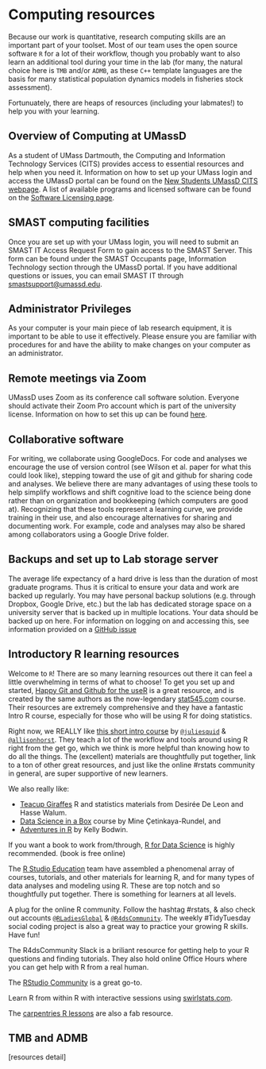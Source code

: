 
<!-- **We maintain a team Google Drive folder for team publications, presentations, photos, CVs, etc. Please make use of these so that others in the team can make fair use of our work**. -->

<!-- ## Shared team resources -->

<!-- Where to find or share resources:<br> -->
<!-- <!-- - Google Drive - **You will be given access to the shared drive during onboarding, take a look at the team Meetings folder to find team Meeting Notes for each semester (previously called the Supercharge Plan) **   -->


# Computing resources {#computing}

Because our work is quantitative, research computing skills are an important part of your toolset. Most of our team uses the open source software `R` for a lot of their workflow, though you probably want to also learn an additional tool during your time in the lab (for many, the natural choice here is `TMB` and/or `ADMB`, as these `C++` template languages are the basis for many statistical population dynamics models in fisheries stock assessment).  

Fortunuately, there are heaps of resources (including your labmates!) to help you with your learning.  


## Overview of Computing at UMassD
As a student of UMass Dartmouth, the Computing and Information Technology Services (CITS) provides access to essential resources and help when you need it. Information on how to set up your UMass login and access the UMassD portal can be found on the [New Students UMassD CITS webpage](https://www.umassd.edu/cits/newstudent/). A list of available programs and licensed software can be found on the [Software Licensing page](https://www.umassd.edu/cits/software/).

## SMAST computing facilities
Once you are set up with your UMass login, you will need to submit an SMAST IT Access Request Form to gain access to the SMAST Server. This form can be found under the SMAST Occupants page, Information Technology section through the UMassD portal. If you have additional questions or issues, you can email SMAST IT through [smastsupport@umassd.edu](mailto:smastsupport@umassd.edu). 

## Administrator Privileges
As your computer is your main piece of lab research equipment, it is important to be able to use it effectively. Please ensure you are familiar with procedures for and have the ability to make changes on your computer as an administrator.   

## Remote meetings via Zoom

UMassD uses Zoom as its conference call software solution. Everyone should activate their Zoom Pro account which is part of the university license.  Information on how to set this up can be found [here](https://instructionaldev.umassd.edu/zoom/). 

## Collaborative software

For writing, we collaborate using GoogleDocs. For code and analyses we encourage the use of version control (see Wilson et al. paper for what this could look like), stepping toward the use of git and github for sharing code and analyses. We believe there are many advantages of using these tools to help simplify workflows and shift cognitive load to the science being done rather than on organization and bookkeeping (which computers are good at). Recognizing that these tools represent a learning curve, we provide training in their use, and also encourage alternatives for sharing and documenting work. For example, code and analyses may also be shared among collaborators using a Google Drive folder.  

## Backups and set up to Lab storage server 

The average life expectancy of a hard drive is less than the duration of most graduate programs. Thus it is critical to ensure your data and work are backed up regularly. You may have personal backup solutions (e.g. through Dropbox, Google Drive, etc.) but the lab has dedicated storage space on a university server that is backed up in multiple locations. Your data should be backed up on here. For information on logging on and accessing this, 
see information provided on a [GitHub issue](https://github.com/thefaylab/lab-chat/issues/5)


## Introductory R learning resources {#learnr}

Welcome to `R`! There are so many learning resources out there it can feel a little overwhelming in terms of what to choose! To get you set up and started, [Happy Git and Github for the useR](https://happygitwithr.com/) is a great resource, and is created by the same authors as the now-legendary [stat545.com](stat545.com) course. Their resources are extremely comprehensive and they have a fantastic Intro R course, especially for those who will be using R for doing statistics.   

Right now, we REALLY like [this short intro course](https://rstudio-conf-2020.github.io/r-for-excel/) by [`@juliesquid`](https://twitter.com/juliesquid) & [`@allisonhorst`](https://twitter.com/allisonhorst). They teach a lot of the workflow and tools around using R right from the get go, which we think is more helpful than knowing how to do all the things. The (excellent) materials are thoughtfully put together, link to a ton of other great resources, and just like the online #rstats community in general, are super supportive of new learners. 

We also really like: 

* [Teacup Giraffes](https://tinystats.github.io/teacups-giraffes-and-statistics/index.html) R and statistics materials from Desirée De Leon and Hasse Walum.   
* [Data Science in a Box](https://datasciencebox.org) course by Mine Çetinkaya-Rundel, and
* [Adventures in R](https://www.adventures-in-r.com/) by Kelly Bodwin.  

If you want a book to work from/through, [R for Data Science](r4ds.had.co.nz) is highly recommended.  (book is free online)  

The [R Studio Education](https://education.rstudio.com/) team have assembled a phenomenal array of courses, tutorials, and other materials for learning R, and for many types of data analyses and modeling using R. These are top notch and so thoughtfully put together. There is something for learners at all levels.  

A plug for the online R community. Follow the hashtag #rstats, & also check out accounts [`@RLadiesGlobal`](https://twitter.com/RLadiesGlobal) & [`@R4dsCommunity`](https://twitter.com/R4dsCommunity). The weekly #TidyTuesday social coding project is also a great way to practice your growing R skills. Have fun!  

The R4dsCommunity Slack is a briliant resource for getting help to your R questions and finding tutorials. They also hold online Office Hours where you can get help with R from a real human.  

The [RStudio Community](https://community.rstudio.com/) is a great go-to.  

Learn R from within R with interactive sessions using [swirlstats.com](swirlstats.com).  

The [carpentries R lessons](https://datacarpentry.org/R-ecology-lesson/) are also a fab resource.  


## TMB and ADMB
[resources detail]

